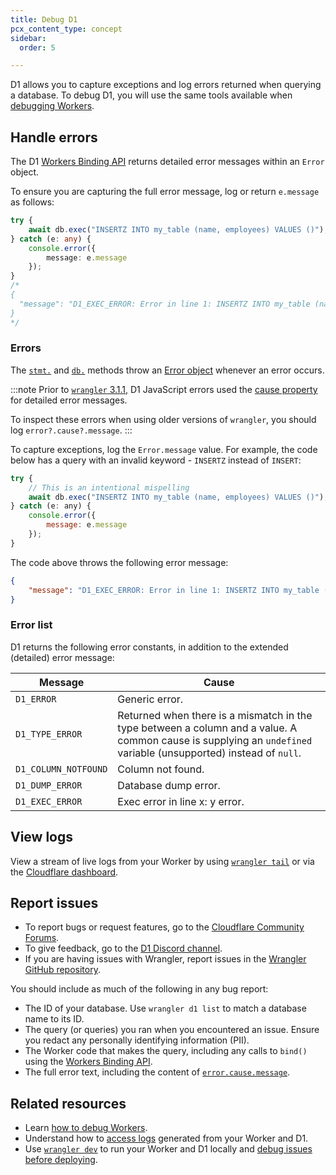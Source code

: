 ```yaml
---
title: Debug D1
pcx_content_type: concept
sidebar:
  order: 5

---
```


D1 allows you to capture exceptions and log errors returned when querying a database. To debug D1, you will use the same tools available when [debugging Workers](/workers/observability/).

## Handle errors

The D1 [Workers Binding API](/d1/worker-api/) returns detailed error messages within an `Error` object.

To ensure you are capturing the full error message, log or return `e.message` as follows:

```ts
try {
    await db.exec("INSERTZ INTO my_table (name, employees) VALUES ()");
} catch (e: any) {
    console.error({
        message: e.message
    });
}
/*
{
  "message": "D1_EXEC_ERROR: Error in line 1: INSERTZ INTO my_table (name, employees) VALUES (): sql error: near \"INSERTZ\": syntax error in INSERTZ INTO my_table (name, employees) VALUES () at offset 0"
}
*/
```

### Errors

The [`stmt.`](/d1/worker-api/prepared-statements/) and [`db.`](/d1/worker-api/d1-database/) methods throw an [Error object](https://developer.mozilla.org/en-US/docs/Web/JavaScript/Reference/Global_Objects/Error) whenever an error occurs.

:::note
Prior to [`wrangler` 3.1.1](https://github.com/cloudflare/workers-sdk/releases/tag/wrangler%403.1.1), D1 JavaScript errors used the [cause property](https://developer.mozilla.org/en-US/docs/Web/JavaScript/Reference/Global_Objects/Error/cause) for detailed error messages.

To inspect these errors when using older versions of `wrangler`, you should log `error?.cause?.message`.
:::

To capture exceptions, log the `Error.message` value. For example, the code below has a query with an invalid keyword - `INSERTZ` instead of `INSERT`:

```js
try {
    // This is an intentional mispelling
    await db.exec("INSERTZ INTO my_table (name, employees) VALUES ()");
} catch (e: any) {
    console.error({
        message: e.message
    });
}
```

The code above throws the following error message:

```json
{
	"message": "D1_EXEC_ERROR: Error in line 1: INSERTZ INTO my_table (name, employees) VALUES (): sql error: near \"INSERTZ\": syntax error in INSERTZ INTO my_table (name, employees) VALUES () at offset 0"
}
```

### Error list

D1 returns the following error constants, in addition to the extended (detailed) error message:

| Message              | Cause                                                                                                                                                            |
| -------------------- | ---------------------------------------------------------------------------------------------------------------------------------------------------------------- |
| `D1_ERROR`           | Generic error.                                                                                                                                                   |
| `D1_TYPE_ERROR`      | Returned when there is a mismatch in the type between a column and a value. A common cause is supplying an `undefined` variable (unsupported) instead of `null`. |
| `D1_COLUMN_NOTFOUND` | Column not found.                                                                                                                                                |
| `D1_DUMP_ERROR`      | Database dump error.                                                                                                                                             |
| `D1_EXEC_ERROR`      | Exec error in line x: y error.                                                                                                                                   |


## View logs

View a stream of live logs from your Worker by using [`wrangler tail`](/workers/observability/logs/real-time-logs#view-logs-using-wrangler-tail) or via the [Cloudflare dashboard](/workers/observability/logs/real-time-logs#view-logs-from-the-dashboard).

## Report issues

* To report bugs or request features, go to the [Cloudflare Community Forums](https://community.cloudflare.com/c/developers/d1/85).
* To give feedback, go to the [D1 Discord channel](https://discord.com/invite/cloudflaredev).
* If you are having issues with Wrangler, report issues in the [Wrangler GitHub repository](https://github.com/cloudflare/workers-sdk/issues/new/choose).

You should include as much of the following in any bug report:

* The ID of your database. Use `wrangler d1 list` to match a database name to its ID.
* The query (or queries) you ran when you encountered an issue. Ensure you redact any personally identifying information (PII).
* The Worker code that makes the query, including any calls to `bind()` using the [Workers Binding API](/d1/worker-api/).
* The full error text, including the content of [`error.cause.message`](#handle-errors).

## Related resources

* Learn [how to debug Workers](/workers/observability/).
* Understand how to [access logs](/workers/observability/logs/) generated from your Worker and D1.
* Use [`wrangler dev`](/workers/wrangler/commands/#dev) to run your Worker and D1 locally and [debug issues before deploying](/workers/testing/local-development/).
